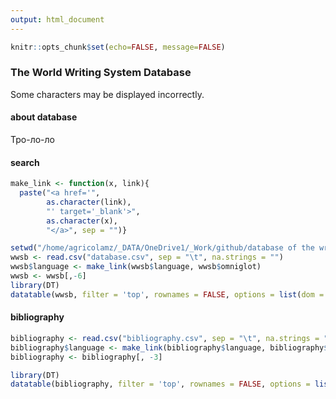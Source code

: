 ```yaml
---
output: html_document
---
```


```r
knitr::opts_chunk$set(echo=FALSE, message=FALSE)
```

###  The World Writing System Database {.tabset .tabset-fade .tabset-pills}
Some characters may be displayed incorrectly.

#### about database
Тро-ло-ло

#### search
```r
make_link <- function(x, link){
  paste("<a href='",
        as.character(link),
        "' target='_blank'>",
        as.character(x),
        "</a>", sep = "")}

setwd("/home/agricolamz/_DATA/OneDrive1/_Work/github/database of the writing systems")
wwsb <- read.csv("database.csv", sep = "\t", na.strings = "")
wwsb$language <- make_link(wwsb$language, wwsb$omniglot)
wwsb <- wwsb[,-6]
library(DT)
datatable(wwsb, filter = 'top', rownames = FALSE, options = list(dom = 'tip'), escape = FALSE)
```

#### bibliography
```r
bibliography <- read.csv("bibliography.csv", sep = "\t", na.strings = "")
bibliography$language <- make_link(bibliography$language, bibliography$omniglot)
bibliography <- bibliography[, -3]

library(DT)
datatable(bibliography, filter = 'top', rownames = FALSE, options = list(autoWidth = FALSE), escape = FALSE)
```